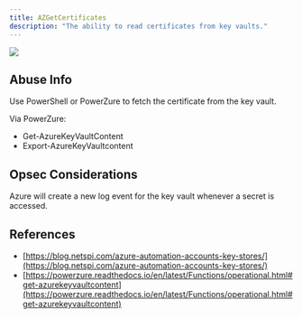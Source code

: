 ---
title: AZGetCertificates
description: "The ability to read certificates from key vaults."
---

<Frame>
  <img src="/hc/images/image-2-1.png"/>
</Frame>

## Abuse Info

Use PowerShell or PowerZure to fetch the certificate from the key vault.

Via PowerZure:

* Get-AzureKeyVaultContent
* Export-AzureKeyVaultcontent

## Opsec Considerations

Azure will create a new log event for the key vault whenever a secret is accessed.

## References

* [https://blog.netspi.com/azure-automation-accounts-key-stores/](https://blog.netspi.com/azure-automation-accounts-key-stores/)
* [https://powerzure.readthedocs.io/en/latest/Functions/operational.html#get-azurekeyvaultcontent](https://powerzure.readthedocs.io/en/latest/Functions/operational.html#get-azurekeyvaultcontent)
